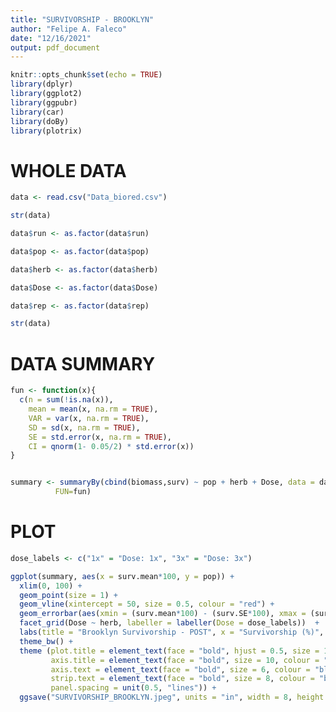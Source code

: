 ```yaml
---
title: "SURVIVORSHIP - BROOKLYN"
author: "Felipe A. Faleco"
date: "12/16/2021"
output: pdf_document
---
```


```r

knitr::opts_chunk$set(echo = TRUE)
library(dplyr)
library(ggplot2)
library(ggpubr)
library(car)
library(doBy)
library(plotrix)

```


# WHOLE DATA

```r

data <- read.csv("Data_biored.csv")

str(data)

data$run <- as.factor(data$run)

data$pop <- as.factor(data$pop)

data$herb <- as.factor(data$herb)

data$Dose <- as.factor(data$Dose)

data$rep <- as.factor(data$rep)

str(data)

```



# DATA SUMMARY

```r

fun <- function(x){
  c(n = sum(!is.na(x)),
    mean = mean(x, na.rm = TRUE), 
    VAR = var(x, na.rm = TRUE), 
    SD = sd(x, na.rm = TRUE), 
    SE = std.error(x, na.rm = TRUE),
    CI = qnorm(1- 0.05/2) * std.error(x))
}


summary <- summaryBy(cbind(biomass,surv) ~ pop + herb + Dose, data = data,
          FUN=fun)

```



# PLOT

```r

dose_labels <- c("1x" = "Dose: 1x", "3x" = "Dose: 3x")

ggplot(summary, aes(x = surv.mean*100, y = pop)) +
  xlim(0, 100) + 
  geom_point(size = 1) + 
  geom_vline(xintercept = 50, size = 0.5, colour = "red") +
  geom_errorbar(aes(xmin = (surv.mean*100) - (surv.SE*100), xmax = (surv.mean*100) + (surv.SE*100), width = 0.05)) + 
  facet_grid(Dose ~ herb, labeller = labeller(Dose = dose_labels))  +
  labs(title = "Brooklyn Survivorship - POST", x = "Survivorship (%)", y = "Accession") + 
  theme_bw() +
  theme (plot.title = element_text(face = "bold", hjust = 0.5, size = 12, colour = "darkgreen"), 
         axis.title = element_text(face = "bold", size = 10, colour = "darkgreen"), 
         axis.text = element_text(face = "bold", size = 6, colour = "black"),
         strip.text = element_text(face = "bold", size = 8, colour = "black"),
         panel.spacing = unit(0.5, "lines")) +
  ggsave("SURVIVORSHIP_BROOKLYN.jpeg", units = "in", width = 8, height = 4, dpi = 600)

```


